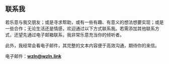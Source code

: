 ## 联系我

若乐意与我交朋友；或是寻求帮助，或有一些有趣、有意义的想法想要实现；或是一些合作；无论生活还是情感，欢迎通过以下方式联系我。若需添加其他联系方式，还望先通过电子邮箱联系，我非常乐意充当你的倾听者。

此外，我经常会看电子邮件，其完整的文本内容便于高效沟通，期待你的来信。


电子邮件：<strong><a href="mailto:wzln@wzln.top" target="_blank">wzln@wzln.link</a></strong>
